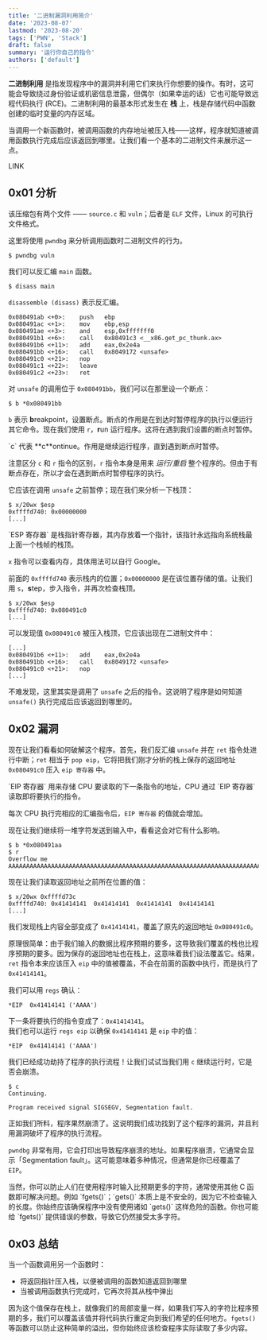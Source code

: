 ```yaml
---
title: '二进制漏洞利用简介'
date: '2023-08-07'
lastmod: '2023-08-20'
tags: ['PWN', 'Stack']
draft: false
summary: '运行你自己的指令'
authors: ['default']
---
```


<div className="border-solid border-2 border-surface0 dark:border-surface0-dark p-2 bg-base dark:bg-base-dark mt-5">
  <TOCInline toc={props.toc} asDisclosure />
</div>

**二进制利用** 是指发现程序中的漏洞并利用它们来执行你想要的操作。有时，这可能会导致绕过身份验证或机密信息泄露，但偶尔（如果幸运的话）它也可能导致远程代码执行 (RCE)。二进制利用的最基本形式发生在 **栈** 上，栈是存储代码中函数创建的临时变量的内存区域。

当调用一个新函数时，被调用函数的内存地址被压入栈——这样，程序就知道被调用函数执行完成后应该返回到哪里。让我们看一个基本的二进制文件来展示这一点。

LINK

## 0x01 分析

该压缩包有两个文件 —— `source.c` 和 `vuln`；后者是 `ELF` 文件，Linux 的可执行文件格式。

这里将使用 `pwndbg` 来分析调用函数时二进制文件的行为。

```
$ pwndbg vuln
```

我们可以反汇编 `main` 函数。

```
$ disass main
```

`disassemble (disass)` 表示反汇编。

```
0x080491ab <+0>:	push   ebp
0x080491ac <+1>:	mov    ebp,esp
0x080491ae <+3>:	and    esp,0xfffffff0
0x080491b1 <+6>:	call   0x80491c3 <__x86.get_pc_thunk.ax>
0x080491b6 <+11>:	add    eax,0x2e4a
0x080491bb <+16>:	call   0x8049172 <unsafe>
0x080491c0 <+21>:	nop
0x080491c1 <+22>:	leave
0x080491c2 <+23>:	ret
```

对 `unsafe` 的调用位于 `0x080491bb`，我们可以在那里设一个断点：

```
$ b *0x080491bb
```

`b` 表示 **b**reakpoint，设置断点。断点的作用是在到达时暂停程序的执行以便运行其它命令。现在我们使用 `r`，**r**un 运行程序。这将在遇到我们设置的断点时暂停。

<Note>
  `c` 代表 **c**ontinue。作用是继续运行程序，直到遇到断点时暂停。

  注意区分 `c` 和 `r` 指令的区别，`r` 指令本身是用来 *运行/重启* 整个程序的。但由于有断点存在，所以才会在遇到断点时暂停程序的执行。
</Note>

它应该在调用 `unsafe` 之前暂停；现在我们来分析一下栈顶：

```
$ x/20wx $esp
0xffffd740:	0x00000000
[...]
```

<Note>
  `ESP 寄存器` 是栈指针寄存器，其内存放着一个指针，该指针永远指向系统栈最上面一个栈帧的栈顶。

  `x` 指令可以查看内存，具体用法可以自行 Google。
</Note>

前面的 `0xffffd740` 表示栈内的位置；`0x00000000` 是在该位置存储的值。让我们用 `s`，**s**tep，步入指令，并再次检查栈顶。

```
$ x/20wx $esp
0xffffd740:	0x080491c0
[...]
```

可以发现值 `0x080491c0` 被压入栈顶，它应该出现在二进制文件中：

```
[...]
0x080491b6 <+11>:	add    eax,0x2e4a
0x080491bb <+16>:	call   0x8049172 <unsafe>
0x080491c0 <+21>:	nop
[...]
```

不难发现，这里其实是调用了 `unsafe` 之后的指令。这说明了程序是如何知道 `unsafe()` 执行完成后应该返回到哪里的。

## 0x02 漏洞

现在让我们看看如何破解这个程序。首先，我们反汇编 `unsafe` 并在 `ret` 指令处进行中断；`ret` 相当于 `pop eip`，它将把我们刚才分析的栈上保存的返回地址 `0x080491c0` 压入 `eip 寄存器` 中。

<Note>
  `EIP 寄存器` 用来存储 CPU 要读取的下一条指令的地址，CPU 通过 `EIP 寄存器` 读取即将要执行的指令。

  每次 CPU 执行完相应的汇编指令后，`EIP 寄存器` 的值就会增加。
</Note>

现在让我们继续将一堆字符发送到输入中，看看这会对它有什么影响。

```
$ b *0x080491aa
$ r
Overflow me
AAAAAAAAAAAAAAAAAAAAAAAAAAAAAAAAAAAAAAAAAAAAAAAAAAAAAAAAAAAAAAAAAAAAAAAAAAAAAAAAAAAAAAAAAAAAAAAAAAAA
```

现在让我们读取返回地址之前所在位置的值：

```
$ x/20wx 0xffffd73c
0xffffd740:	0x41414141	0x41414141	0x41414141	0x41414141
[...]
```

我们发现栈上内容全部变成了 `0x41414141`，覆盖了原先的返回地址 `0x080491c0`。

原理很简单：由于我们输入的数据比程序预期的要多，这导致我们覆盖的栈也比程序预期的要多。因为保存的返回地址也在栈上，这意味着我们设法覆盖它。结果，`ret` 指令本来应该压入 `eip` 中的值被覆盖，不会在前面的函数中执行，而是执行了 `0x41414141`。

我们可以用 `regs` 确认：

```
*EIP  0x41414141 ('AAAA')
```

下一条将要执行的指令变成了：`0x41414141`。<br />我们也可以运行 `regs eip` 以确保 `0x41414141` 是 `eip` 中的值：

```
*EIP  0x41414141 ('AAAA')
```

我们已经成功劫持了程序的执行流程！让我们试试当我们用 `c` 继续运行时，它是否会崩溃。

```
$ c
Continuing.

Program received signal SIGSEGV, Segmentation fault.
```

正如我们所料，程序果然崩溃了。这说明我们成功找到了这个程序的漏洞，并且利用漏洞破坏了程序的执行流程。

`pwndbg` 非常有用，它会打印出导致程序崩溃的地址。如果程序崩溃，它通常会显示「Segmentation fault」。这可能意味着多种情况，但通常是你已经覆盖了 `EIP`。

<Note>
  当然，你可以防止人们在使用程序时输入比预期更多的字符，通常使用其他 C 函数即可解决问题。例如 `fgets()`；`gets()` 本质上是不安全的，因为它不检查输入的长度。你始终应该确保程序中没有使用诸如 `gets()` 这样危险的函数。你也可能给 `fgets()` 提供错误的参数，导致它仍然接受太多字符。
</Note>

## 0x03 总结

当一个函数调用另一个函数时：

- 将返回指针压入栈，以便被调用的函数知道返回到哪里
- 当被调用函数执行完成时，它再次将其从栈中弹出

因为这个值保存在栈上，就像我们的局部变量一样，如果我们写入的字符比程序预期的多，我们可以覆盖该值并将代码执行重定向到我们希望的任何地方。`fgets()` 等函数可以防止这种简单的溢出，但你始终应该检查程序实际读取了多少内容。

